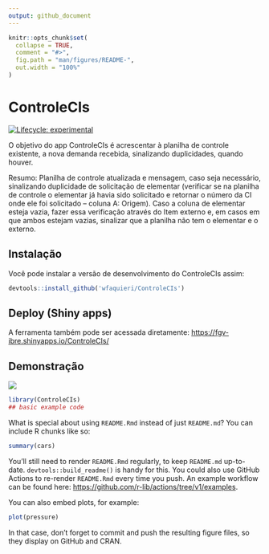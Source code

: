 ```yaml
---
output: github_document
---
```


<!-- README.md is generated from README.Rmd. Please edit that file -->

```r
knitr::opts_chunk$set(
  collapse = TRUE,
  comment = "#>",
  fig.path = "man/figures/README-",
  out.width = "100%"
)
```

# ControleCIs

<!-- badges: start -->
[![Lifecycle: experimental](https://img.shields.io/badge/lifecycle-experimental-orange.svg)](https://lifecycle.r-lib.org/articles/stages.html#experimental)
<!-- badges: end -->

O objetivo do app ControleCIs é acrescentar à planilha de controle existente, a nova demanda recebida, sinalizando duplicidades, quando houver.

Resumo: Planilha de controle atualizada e mensagem, caso seja necessário, sinalizando duplicidade de solicitação de elementar (verificar se na planilha de controle o elementar já havia sido solicitado e retornar o número da CI onde ele foi solicitado – coluna A: Origem). Caso a coluna de elementar esteja vazia, fazer essa verificação através do Item externo e, em casos em que ambos estejam vazias, sinalizar que a planilha não tem o elementar e o externo.


## Instalação

Você pode instalar a versão de desenvolvimento do ControleCIs assim:

``` r
devtools::install_github('wfaquieri/ControleCIs')
```

## Deploy (Shiny apps)

A ferramenta também pode ser acessada diretamente: <https://fgv-ibre.shinyapps.io/ControleCIs/>


## Demonstração

![](demo.gif)

```r
library(ControleCIs)
## basic example code
```

What is special about using `README.Rmd` instead of just `README.md`? You can include R chunks like so:

```r
summary(cars)
```

You'll still need to render `README.Rmd` regularly, to keep `README.md` up-to-date. `devtools::build_readme()` is handy for this. You could also use GitHub Actions to re-render `README.Rmd` every time you push. An example workflow can be found here: <https://github.com/r-lib/actions/tree/v1/examples>.

You can also embed plots, for example:

```r
plot(pressure)
```

In that case, don't forget to commit and push the resulting figure files, so they display on GitHub and CRAN.
